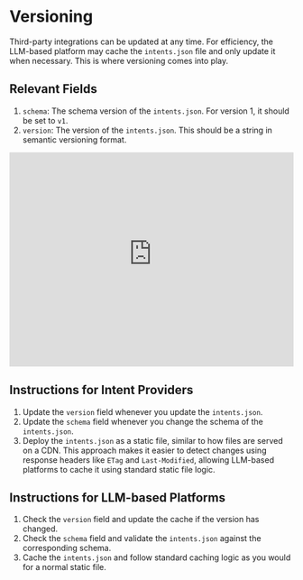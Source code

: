 # Versioning

Third-party integrations can be updated at any time. For efficiency, the LLM-based platform may cache the `intents.json` file and only update it when necessary. This is where versioning comes into play.

## Relevant Fields

1. `schema`: The schema version of the `intents.json`. For version 1, it should be set to `v1`.
2. `version`: The version of the `intents.json`. This should be a string in semantic versioning format.

<iframe width="100%" height="380" src="https://spellboard-mermaid-intent.spellboard.app/?graph_code=graph%20TD%3B%0AA%5B1.2.3%5D%20--%3E%20B%5BMajor%20Version%3A%201%5D%3B%0AA%20--%3E%20C%5BMinor%20Version%3A%202%5D%3B%0AA%20--%3E%20D%5BPatch%20Version%3A%203%5D%3B%0AB%20--%3E%20B1%5BIncrements%20for%20incompatible%20changes%5D%3B%0AC%20--%3E%20C1%5BIncrements%20for%20adding%20functionality%5D%3B%0AD%20--%3E%20D1%5BIncrements%20for%20backward-compatible%20bug%20fixes%5D%3B&spInstanceId=ytlzl7kmpzl&spTimestamp=1719075423746&spCallbackToken=2petes45nuq&origin=https%3A%2F%2Fwww.spellboard.app&full=true" title="Graph" frameBorder="0" allow="accelerometer; autoplay; clipboard-write; encrypted-media; gyroscope; picture-in-picture; web-share" referrerpolicy="strict-origin-when-cross-origin" allowfullscreen></iframe>

## Instructions for Intent Providers

1. Update the `version` field whenever you update the `intents.json`.
2. Update the `schema` field whenever you change the schema of the `intents.json`.
3. Deploy the `intents.json` as a static file, similar to how files are served on a CDN. This approach makes it easier to detect changes using response headers like `ETag` and `Last-Modified`, allowing LLM-based platforms to cache it using standard static file logic.

## Instructions for LLM-based Platforms

1. Check the `version` field and update the cache if the version has changed.
2. Check the `schema` field and validate the `intents.json` against the corresponding schema.
3. Cache the `intents.json` and follow standard caching logic as you would for a normal static file.